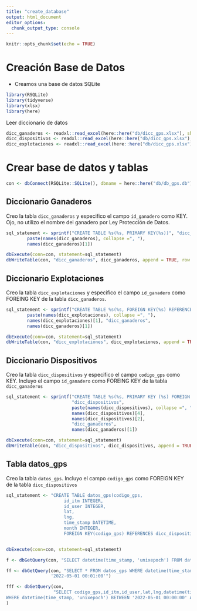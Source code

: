 ```yaml
---
title: "create_database"
output: html_document
editor_options: 
  chunk_output_type: console
---
```


```r
knitr::opts_chunk$set(echo = TRUE)
```


# Creación Base de Datos

- Creamos una base de datos SQLite 

```r
library(RSQLite)
library(tidyverse)
library(xlsx)
library(here)
```


Leer diccionario de datos

```r
dicc_ganaderos <- readxl::read_excel(here::here("db/dicc_gps.xlsx"), sheet = "dicc_ganaderos")
dicc_dispositivos <- readxl::read_excel(here::here("db/dicc_gps.xlsx"), sheet = "dicc_dispositivos")
dicc_explotaciones <- readxl::read_excel(here::here("db/dicc_gps.xlsx"), sheet = "dicc_explotaciones")
```

# Crear base de datos y tablas

```r
con <- dbConnect(RSQLite::SQLite(), dbname = here::here("db/db_gps.db"))
```


## Diccionario Ganaderos 

<!-- see https://community.rstudio.com/t/create-sqlite-table-with-primary-key-in-r/93634/2 -->

Creo la tabla `dicc_ganaderos` y especifico el campo `id_ganadero` como KEY. Ojo, no utilizo el nombre del ganadero por Ley Protección de Datos. 

```r
sql_statement <- sprintf("CREATE TABLE %s(%s, PRIMARY KEY(%s))", "dicc_ganaderos",
        paste(names(dicc_ganaderos), collapse =", "), 
        names(dicc_ganaderos)[1])

dbExecute(conn=con, statement=sql_statement)
dbWriteTable(con, "dicc_ganaderos", dicc_ganaderos, append = TRUE, row.names = FALSE)
``` 

## Diccionario Explotaciones 

Creo la tabla `dicc_explotaciones` y especifico el campo `id_ganadero` como FOREING KEY de la tabla `dicc_ganaderos`. 

```r
sql_statement <- sprintf("CREATE TABLE %s(%s, FOREIGN KEY(%s) REFERENCES %s(%s))", "dicc_explotaciones",
        paste(names(dicc_explotaciones), collapse =", "), 
        names(dicc_explotaciones)[1], "dicc_ganaderos", 
        names(dicc_ganaderos)[1])

dbExecute(conn=con, statement=sql_statement)
dbWriteTable(con, "dicc_explotaciones", dicc_explotaciones, append = TRUE, row.names = FALSE)
``` 

## Diccionario Dispositivos

Creo la tabla `dicc_dispositivos` y especifico el campo `codigo_gps` como KEY. Incluyo el campo `id_ganadero` como FOREING KEY de la tabla `dicc_ganaderos` 

```r
sql_statement <- sprintf("CREATE TABLE %s(%s, PRIMARY KEY (%s) FOREIGN KEY(%s) REFERENCES %s(%s))",
                         "dicc_dispositivos",
                         paste(names(dicc_dispositivos), collapse =", "), 
                         names(dicc_dispositivos)[4], 
                         names(dicc_dispositivos)[2],
                         "dicc_ganaderos", 
                         names(dicc_ganaderos)[1])

dbExecute(conn=con, statement=sql_statement)
dbWriteTable(con, "dicc_dispositivos", dicc_dispositivos, append = TRUE, row.names = FALSE)
``` 

## Tabla datos_gps 

Creo la tabla `datos_gps`. Incluyo el campo `codigo_gps` como FOREIGN KEY de la tabla `dicc_dispositivos` 

```r
sql_statement <- "CREATE TABLE datos_gps(codigo_gps,
                      id_itm INTEGER, 
                      id_user INTEGER, 
                      lat,
                      lng, 
                      time_stamp DATETIME,
                      month INTEGER,
                      FOREIGN KEY(codigo_gps) REFERENCES dicc_dispositivos(codigo_gps))"


dbExecute(conn=con, statement=sql_statement)
```




```r

f <- dbGetQuery(con, "SELECT datetime(time_stamp, 'unixepoch') FROM datos_gps WHERE time_stamp =1651363255;")

ff <- dbGetQuery(con, "SELECT * FROM datos_gps WHERE datetime(time_stamp, 'unixepoch') BETWEEN '2022-05-01 00:00:00' AND
                 '2022-05-01 00:01:00'")

fff <- dbGetQuery(con, 
                  "SELECT codigo_gps,id_itm,id_user,lat,lng,datetime(time_stamp, 'unixepoch') as datetime, month FROM datos_gps
WHERE datetime(time_stamp, 'unixepoch') BETWEEN '2022-05-01 00:00:00' AND '2022-05-01 00:01:00'" 
)

```






